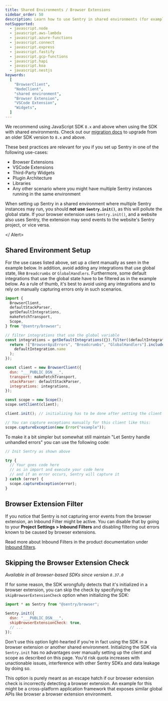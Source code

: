 ```yaml
---
title: Shared Environments / Browser Extensions
sidebar_order: 50
description: Learn how to use Sentry in shared environments (for example in browser extensions or VSCode extensions).
notSupported:
  - javascript.node
  - javascript.aws-lambda
  - javascript.azure-functions
  - javascript.connect
  - javascript.express
  - javascript.fastify
  - javascript.gcp-functions
  - javascript.hapi
  - javascript.koa
  - javascript.nestjs
keywords:
  [
    "BrowserClient",
    "NodeClient",
    "shared environment",
    "Browser Extension",
    "VSCode Extension",
    "Widgets",
  ]
---
```


<Note>

We recommend using JavaScript SDK `8.x` and above when using the SDK with shared environments. Check out our [migration docs](https://docs.sentry.io/platforms/javascript/migration/) to upgrade from an older SDK version to `8.x` and above.

</Note>

These best practices are relevant for you if you set up Sentry in one of the following use-cases:

- Browser Extensions
- VSCode Extensions
- Third-Party Widgets
- Plugin Architecture
- Libraries
- Any other scenario where you might have multiple Sentry instances running in the same environment

<Alert level="danger">

When setting up Sentry in a shared environment where multiple Sentry instances may run, you should **not use `Sentry.init()`**, as this will pollute the global state. If your browser extension uses `Sentry.init()`, and a website also uses Sentry, the extension may send events to the website's Sentry project, or vice versa.

</ Alert>

## Shared Environment Setup

For the use cases listed above, set up a client manually as seen in the example below.
In addition, avoid adding any integrations that use global state, like `Breadcrumbs` or `GlobalHandlers`.
Furthermore, some default integrations that use the global state have to be filtered as in the example below.
As a rule of thumb, it's best to avoid using any integrations and to rely on manually capturing errors only in such scenarios.

```javascript
import {
  BrowserClient,
  defaultStackParser,
  getDefaultIntegrations,
  makeFetchTransport,
  Scope,
} from "@sentry/browser";

// filter integrations that use the global variable
const integrations = getDefaultIntegrations({}).filter((defaultIntegration) => {
  return !["BrowserApiErrors", "Breadcrumbs", "GlobalHandlers"].includes(
    defaultIntegration.name
  );
});

const client = new BrowserClient({
  dsn: "___PUBLIC_DSN___",
  transport: makeFetchTransport,
  stackParser: defaultStackParser,
  integrations: integrations,
});

const scope = new Scope();
scope.setClient(client);

client.init(); // initializing has to be done after setting the client on the scope

// You can capture exceptions manually for this client like this:
scope.captureException(new Error("example"));
```

To make it a bit simpler but somewhat still maintain "Let Sentry handle unhandled errors" you can use the following code:

```javascript
// Init Sentry as shown above

try {
  // Your goes code here
  // as in import and execute your code here
  // and if an error occurs, Sentry will capture it
} catch (error) {
  scope.captureException(error);
}
```

## Browser Extension Filter

If you notice that Sentry is not capturing error events from the browser extension, an Inbound Filter might be active.
You can disable that by going to your **Project Settings > Inbound Filters** and disabling filtering out errors known to be caused by browser extensions.

Read more about Inbound Filters in the product documentation under [Inbound filters](/concepts/data-management/filtering/#inbound-data-filters).

## Skipping the Browser Extension Check

_Available in all browser-based SDKs since version `8.37.0`_

If for some reason, the SDK wrongfully detects that it's initialized in a browser extension, you can skip the check by specifying the `skipBrowserExtensionCheck` option when initializing the SDK:

```javascript
import * as Sentry from "@sentry/browser";

Sentry.init({
  dsn: "___PUBLIC_DSN___",
  skipBrowserExtensionCheck: true,
  // ...
});
```

<Alert level="danger">

Don't use this option light-hearted if you're in fact using the SDK in a browser extension or another shared environment.
Initializing the SDK via `Sentry.init` has no advantages over manually setting up the client and scope as described on this page.
You'd risk quota increases with unactionable issues, interference with other Sentry SDKs and data leakage by doing so.

</Alert>

This option is purely meant as an escape hatch if our browser extension check is incorrectly detecting a browser extension.
An example for this might be a cross-platform application framework that exposes similar global APIs like browser a browser extension environment.
